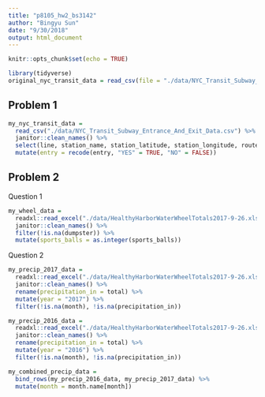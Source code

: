 ```yaml
---
title: "p8105_hw2_bs3142"
author: "Bingyu Sun"
date: "9/30/2018"
output: html_document
---
```


```r
knitr::opts_chunk$set(echo = TRUE)
```

```r
library(tidyverse)
original_nyc_transit_data = read_csv(file = "./data/NYC_Transit_Subway_Entrance_And_Exit_Data.csv")
```

## Problem 1
```r
my_nyc_transit_data = 
  read_csv("./data/NYC_Transit_Subway_Entrance_And_Exit_Data.csv") %>%
  janitor::clean_names() %>%
  select(line, station_name, station_latitude, station_longitude, route1:route11, entry, vending, entrance_type, ada) %>%
  mutate(entry = recode(entry, "YES" = TRUE, "NO" = FALSE))
```

## Problem 2

Question 1
```r
my_wheel_data =
  readxl::read_excel("./data/HealthyHarborWaterWheelTotals2017-9-26.xlsx", sheet = 1, range = ("A2:N258")) %>%
  janitor::clean_names() %>%
  filter(!is.na(dumpster)) %>%
  mutate(sports_balls = as.integer(sports_balls))
```

Question 2
```r
my_precip_2017_data = 
  readxl::read_excel("./data/HealthyHarborWaterWheelTotals2017-9-26.xlsx", sheet = 3, skip = 1) %>%
  janitor::clean_names() %>%
  rename(precipitation_in = total) %>%
  mutate(year = "2017") %>%
  filter(!is.na(month), !is.na(precipitation_in))
```

```r
my_precip_2016_data =
  readxl::read_excel("./data/HealthyHarborWaterWheelTotals2017-9-26.xlsx", sheet = 4, skip = 1) %>%
  janitor::clean_names() %>%
  rename(precipitation_in = total) %>%
  mutate(year = "2016") %>%
  filter(!is.na(month), !is.na(precipitation_in))
```

```r
my_combined_precip_data =
  bind_rows(my_precip_2016_data, my_precip_2017_data) %>%
  mutate(month = month.name[month])
```

